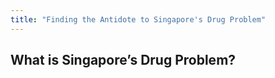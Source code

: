 ```yaml
---
title: "Finding the Antidote to Singapore's Drug Problem"
---
```


## What is Singapore's Drug Problem?
